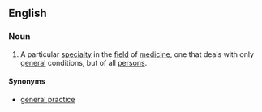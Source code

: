 ==English==
{{wikipedia}}

===Noun===
{{en-noun|-}}
# A particular [[specialty]] in the [[field]] of [[medicine]], one that deals with only [[general]] conditions, but of all [[person]]s.

====Synonyms====
* [[general practice]]